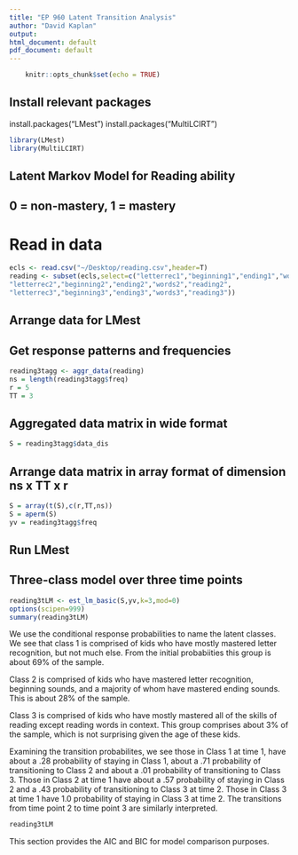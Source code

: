 ```yaml
---
title: "EP 960 Latent Transition Analysis"
author: "David Kaplan"
output:
html_document: default
pdf_document: default
---
```

```r
	knitr::opts_chunk$set(echo = TRUE)
```

## Install relevant packages
install.packages("LMest")
install.packages("MultiLCIRT")

```r
library(LMest)
library(MultiLCIRT)
```

## Latent Markov Model for Reading ability  ##
## 0 = non-mastery, 1 =  mastery ##

# Read in data
```r
ecls <- read.csv("~/Desktop/reading.csv",header=T)
reading <- subset(ecls,select=c("letterrec1","beginning1","ending1","words1","reading1",
"letterrec2","beginning2","ending2","words2","reading2", 
"letterrec3","beginning3","ending3","words3","reading3"))
```

## Arrange data for LMest
## Get response patterns and frequencies

```r
reading3tagg <- aggr_data(reading)
ns = length(reading3tagg$freq)
r = 5
TT = 3
```

## Aggregated data matrix in wide format
```r
S = reading3tagg$data_dis
```

## Arrange data matrix in array format of dimension ns x TT x r
```r
S = array(t(S),c(r,TT,ns))
S = aperm(S)
yv = reading3tagg$freq
```
## Run LMest
## Three-class model over three time points
```r
reading3tLM <- est_lm_basic(S,yv,k=3,mod=0)
options(scipen=999) 
summary(reading3tLM)
```
We use the conditional response probabilities to name the latent classes. We see that class 1 is comprised of kids who have mostly mastered letter recognition, but not much else. From the initial probabiities this group is about 69% of the sample.  

Class 2 is comprised of kids who have mastered letter recognition, beginning sounds, and a majority of whom have mastered ending sounds. This is about 28% of the sample.

Class 3 is comprised of kids who have mostly mastered all of the skills of reading except reading words in context.  This group comprises about 3% of the sample, which is not surprising given the age of these kids.

Examining the transition probabilites, we see those in Class 1 at time 1, have about a .28 probability of staying in Class 1, about a .71 probability of transitioning to Class 2 and about a .01 probability of transitioning to Class 3.  Those in Class 2 at time 1 have about a .57 probability of staying in Class 2 and a .43 probability of transitioning to Class 3 at time 2.  Those in Class 3 at time 1 have 1.0 probability of staying in Class 3 at time 2.  The transitions from time point 2 to time point 3 are similarly interpreted.

```r
reading3tLM
```
This section provides the AIC and BIC for model comparison purposes.  
